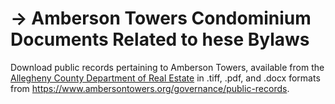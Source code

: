 # -> Amberson Towers Condominium <br/>Documents Related to hese Bylaws {#ashell}

Download public records pertaining to Amberson Towers, available from the [Allegheny County Department of Real Estate](https://www.google.com/url?q=https%3A%2F%2Fpa_allegheny.uslandrecords.com%2F&sa=D&sntz=1&usg=AFQjCNF6RMGma-NE-RbwoOWu70CygwFIhw) in .tiff, .pdf, and .docx formats from [https://www.ambersontowers.org/governance/public-records](https://www.ambersontowers.org/governance/public-records).


